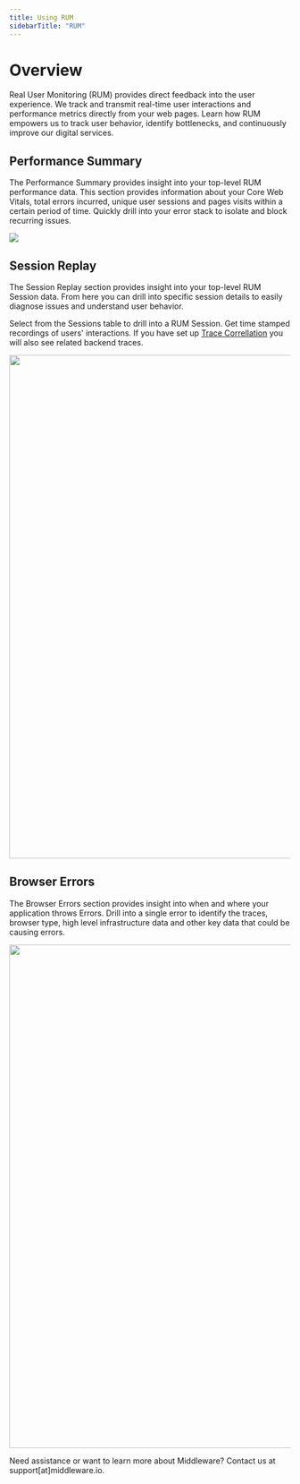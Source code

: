 ```yaml
---
title: Using RUM
sidebarTitle: "RUM"
---
```


# Overview

Real User Monitoring (RUM) provides direct feedback into the user experience. We track and transmit real-time user interactions and performance metrics directly from your web pages. Learn how RUM empowers us to track user behavior, identify bottlenecks, and continuously improve our digital services.

## Performance Summary

The Performance Summary provides insight into your top-level RUM performance data. This section provides information about your Core Web Vitals, total errors incurred, unique user sessions and pages visits within a certain period of time. Quickly drill into your error stack to isolate and block recurring issues.

![](https://lh7-us.googleusercontent.com/3rCLzylMXJmvOzRn4t2xPTDgb80Bcq0uIqHChn03Jaa305hf_38LVBXVakiGjlIXSTX8p5t7PLDbeDu2wcENUxJ0GQUoHEW5v_nVmjiHqC_CEtoXzOnuV-bZAw-7GnVpKAinwKVOA0-D4hlUC_rZgsY)

## Session Replay

The Session Replay section provides insight into your top-level RUM Session data. From here you can drill into specific session details to easily diagnose issues and understand user behavior.

Select from the Sessions table to drill into a RUM Session. Get time stamped recordings of users' interactions. If you have set up [Trace Correllation](/rum/getting-started#connect-rum-to-tracing) you will also see related backend traces.

<img src="https://media.giphy.com/media/v1.Y2lkPTc5MGI3NjExdzJkaXR2cWI2Y2J1czJ5bjZ6MzI2cDgzNGo3MXl3dnhwdTl6aGlrbyZlcD12MV9pbnRlcm5hbF9naWZfYnlfaWQmY3Q9Zw/9Sr3zTyxN1mIeiduXA/giphy.gif" width="900" height="900" />

## Browser Errors

The Browser Errors section provides insight into when and where your application throws Errors. Drill into a single error to identify the traces, browser type, high level infrastructure data and other key data that could be causing errors.

<img src="https://media.giphy.com/media/v1.Y2lkPTc5MGI3NjExMzhyNXF0enNqd2Q4dHg2MTd3bDVpdzUxMHI3MDJwMWoyaHFnZnFjcCZlcD12MV9pbnRlcm5hbF9naWZfYnlfaWQmY3Q9Zw/172Znl2BWU9nfymOto/giphy.gif" width="900" height="900" />

<Note> Need assistance or want to learn more about Middleware? Contact us at support[at]middleware.io. </Note>